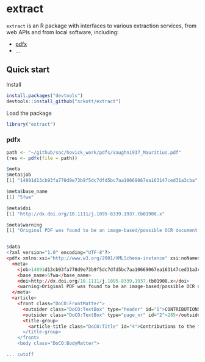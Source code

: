 extract
=======

`extract` is an R package with interfaces to various extraction services, from web APIs and from local software, including:

* [pdfx](http://pdfx.cs.man.ac.uk/usage)
* ...

## Quick start

Install

```r
install.packages("devtools")
devtools::install_github("sckott/extract")
```

Load the package

```r
library("extract")
```

### pdfx

```r
path <- "~/github/sac/hovick_work/pdfs/Vaughn1937_Mauritius.pdf"
(res <- pdfx(file = path))
```

```r
$meta
$meta$job
[1] "14891d13cb93fa778d9e73b9f5dc7dfd5bc7aa10669067ea163147ced31a3cba"

$meta$base_name
[1] "5fwa"

$meta$doi
[1] "http://dx.doi.org/10.1111/j.1095-8339.1937.tb01908.x"

$meta$warning
[1] "Original PDF was found to be an image-based/possible OCR document. Output quality may be degraded."


$data
<?xml version="1.0" encoding="UTF-8"?>
<pdfx xmlns:xsi="http://www.w3.org/2001/XMLSchema-instance" xsi:noNamespaceSchemaLocation="http://pdfx.cs.man.ac.uk/static/article-schema.xsd">
  <meta>
    <job>14891d13cb93fa778d9e73b9f5dc7dfd5bc7aa10669067ea163147ced31a3cba</job>
    <base_name>5fwa</base_name>
    <doi>http://dx.doi.org/10.1111/j.1095-8339.1937.tb01908.x</doi>
    <warning>Original PDF was found to be an image-based/possible OCR document. Output quality may be degraded.</warning>
  </meta>
  <article>
    <front class="DoCO:FrontMatter">
      <outsider class="DoCO:TextBox" type="header" id="1">CONTRIBUTIONS TO THE FLORA OF MAURITIUS</outsider>
      <outsider class="DoCO:TextBox" type="page_nr" id="2">285</outsider>
      <title-group>
        <article-title class="DoCO:Title" id="4">Contributions to the flora of Mauritius.-!. An account of the naturalized flowering plants recorded from Mauritius since the publication of Baker's 'Flora of Mauritius and the Seychelles' (1877). By R. E. VAUGHAN, Ph.D., F.L.S.</article-title>
      </title-group>
    </front>
    <body class="DoCO:BodyMatter">

... cutoff
```
